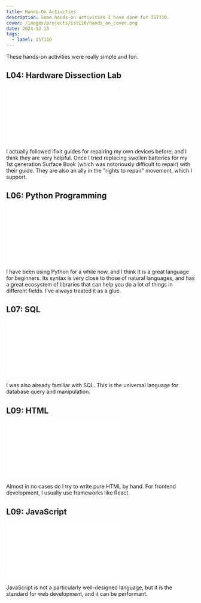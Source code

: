 ```yaml
---
title: Hands-On Activities
description: Some hands-on activities I have done for IST110.
cover: /images/projects/ist110/hands_on_cover.png
date: 2024-12-15
tags:
  - label: IST110
---
```


These hands-on activities were really simple and fun.

## L04: Hardware Dissection Lab

<object data="/pdfs/projects/ist110/l04_hardware_dissection_lab.pdf" type="application/pdf" width="100%" height="600px" className="rounded-lg">
    <embed src="/pdfs/projects/ist110/l04_hardware_dissection_lab.pdf" />
</object>

I actually followed ifixit guides for repairing my own devices before, and I think they are very helpful. Once I tried replacing swollen batteries for my 1st generation Surface Book (which was notoriously difficult to repair) with their guide. They are also an ally in the "rights to repair" movement, which I support.

## L06: Python Programming

<object data="/pdfs/projects/ist110/l06_python_programming.pdf" type="application/pdf" width="100%" height="600px" className="rounded-lg">
    <embed src="/pdfs/projects/ist110/l06_python_programming.pdf" />
</object>

I have been using Python for a while now, and I think it is a great language for beginners. Its syntax is very close to those of natural languages, and has a great ecosystem of libraries that can help you do a lot of things in different fields. I've always treated it as a glue.

## L07: SQL

<object data="/pdfs/projects/ist110/l07_sql.pdf" type="application/pdf" width="100%" height="600px" className="rounded-lg">
    <embed src="/pdfs/projects/ist110/l07_sql.pdf" />
</object>

I was also already familiar with SQL. This is the universal language for database query and manipulation.

## L09: HTML

<object data="/pdfs/projects/ist110/l09_html.pdf" type="application/pdf" width="100%" height="600px" className="rounded-lg">
    <embed src="/pdfs/projects/ist110/l09_html.pdf" />
</object>

Almost in no cases do I try to write pure HTML by hand. For frontend development, I usually use frameworks like React.

## L09: JavaScript

<object data="/pdfs/projects/ist110/l09_javascript.pdf" type="application/pdf" width="100%" height="600px" className="rounded-lg">
    <embed src="/pdfs/projects/ist110/l09_javascript.pdf" />
</object>

JavaScript is not a particularly well-designed language, but it is the standard for web development, and it can be performant.